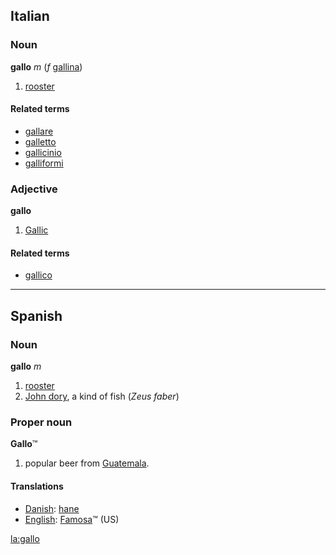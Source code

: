 == Italian ==
=== Noun ===
'''gallo''' ''m'' (''f'' [[gallina]])

# [[rooster]]

====Related terms====
*[[gallare]]
*[[galletto]]
*[[gallicinio]]
*[[galliformi]]

===Adjective===
'''gallo'''

# [[Gallic]]

====Related terms====
*[[gallico]]

----

== Spanish ==
=== Noun ===
'''gallo''' ''m''

# [[rooster]]
# [[John dory]], a kind of fish (''Zeus faber'')

=== Proper noun ===
'''Gallo'''&trade;

# popular beer from [[Guatemala]].

==== Translations ====
*[[Danish]]: [[hane]]
*[[English]]: [[Famosa]]&trade; (US) <!-- not sure if this should be classed as a translation or a synonym? it's certainly used in US English vernacular as a product name... -->

[[la:gallo]]
